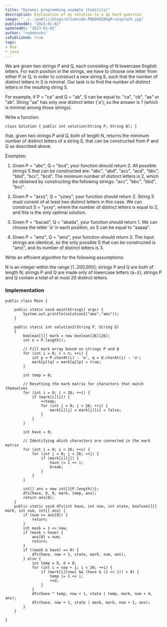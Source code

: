 ```yaml
---
title: "Dynamic programming example (Codility)"
description: Explanation of my solution to a dp hard question
image: "../../public/blogs/altumcode-PNbDkQ2DDgM-unsplash.jpg"
publishedAt: "2023-01-02"
updatedAt: "2023-01-02"
author: "codebucks"
isPublished: true
tags: 
- dsa
- java
---
```

We are given two strings P and Q, each consisting of N lowercase English letters. For each position in the strings, we have to choose one letter from either P or Q, in order to construct a new string S, such that the number of distinct letters in S is minimal. Our task is to find the number of distinct letters in the resulting string S.

For example, if P = "ca" and Q = "ab", S can be equal to: "ca", "cb", "aa" or "ab". String "aa" has only one distinct letter ('a'), so the answer is 1 (which is minimal among those strings).

Write a function:
```
class Solution { public int solution(String P, String Q); }
```
that, given two strings P and Q, both of length N, returns the minimum number of distinct letters of a string S, that can be constructed from P and Q as described above.

Examples:

1. Given P = "abc", Q = "bcd", your function should return 2. All possible strings S that can be constructed are: "abc", "abd", "acc", "acd", "bbc", "bbd", "bcc", "bcd". The minimum number of distinct letters is 2, which be obtained by constructing the following strings: "acc", "bbc", "bbd", "bcc".

2. Given P = "axxz", Q = "yzwy", your function should return 2. String S must consist of at least two distinct letters in this case. We can construct S = "yxxy", where the number of distinct letters is equal to 2, and this is the only optimal solution.

3. Given P = "bacad", Q = "abada", your function should return 1. We can choose the letter 'a' in each position, so S can be equal to "aaaaa".

4. Given P = "amz", Q = "amz", your function should return 3. The input strings are identical, so the only possible S that can be constructed is "amz", and its number of distinct letters is 3.

Write an efficient algorithm for the following assumptions:

N is an integer within the range [1..200,000];
strings P and Q are both of length N;
strings P and Q are made only of lowercase letters (a−z);
strings P and Q contain a total of at most 20 distinct letters.

### Implementation
```
public class Main {

	public static void main(String[] args) {
		System.out.println(solution2("amz","amz"));
	}

	public static int solution2(String P, String Q)
	{
		boolean[][] mark = new boolean[26][26];
		int n = P.length();

		// Fill mark array based on strings P and Q
		for (int i = 0; i < n; ++i) {
			int p = P.charAt(i) - 'a', q = Q.charAt(i) - 'a';
			mark[p][q] = mark[q][p] = true;
		}

		int temp = 0;

		// Resetting the mark matrix for characters that match themselves
		for (int i = 0; i < 26; ++i) {
			if (mark[i][i]) {
				++temp;
				for (int j = 0; j < 26; ++j) {
					mark[i][j] = mark[j][i] = false;
				}
			}
		}

		int have = 0;

		// Identifying which characters are connected in the mark matrix
		for (int i = 0; i < 26; ++i) {
			for (int j = 0; j < 26; ++j) {
				if (mark[i][j]) {
					have |= 1 << i;
					break;
				}
			}
		}

		int[] ans = new int[]{P.length()};
		dfs(have, 0, 0, mark, temp, ans);
		return ans[0];
	}
	public static void dfs(int have, int now, int state, boolean[][] mark, int num, int[] ans) {
		if (num >= ans[0]) {
			return;
		}
		int mask = 1 << now;
		if (mask > have) {
			ans[0] = num;
			return;
		}
		if ((mask & have) == 0) {
			dfs(have, now + 1, state, mark, num, ans);
		} else {
			int temp = 0, d = 0;
			for (int i = now + 1; i < 26; ++i) {
				if (mark[i][now] && (have & (1 << i)) > 0) {
					temp |= 1 << i;
					++d;
				}
			}
			dfs(have ^ temp, now + 1, state | temp, mark, num + d, ans);
			dfs(have, now + 1, state | mask, mark, num + 1, ans);
		}
	}
	
}
```